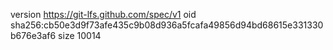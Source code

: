 version https://git-lfs.github.com/spec/v1
oid sha256:cb50e3d9f73afe435c9b08d936a5fcafa49856d94bd68615e331330b676e3af6
size 10014
